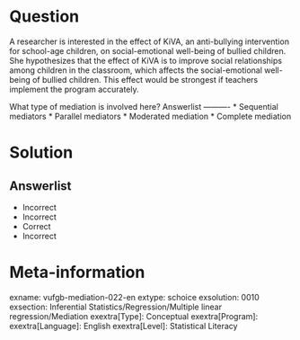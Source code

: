 Question
========

A researcher is interested in the effect of KiVA, an anti-bullying intervention for school-age children, on social-emotional well-being of bullied children. She hypothesizes that the effect of KiVA is to improve social relationships among children in the classroom, which affects the social-emotional well-being of bullied children. This effect would be strongest if teachers implement the program accurately.

What type of mediation is involved here? 
Answerlist
----------
* Sequential mediators
* Parallel mediators
* Moderated mediation
* Complete mediation

Solution
========

Answerlist
----------
* Incorrect
* Incorrect
* Correct
* Incorrect

Meta-information
================
exname: vufgb-mediation-022-en
extype: schoice
exsolution: 0010
exsection: Inferential Statistics/Regression/Multiple linear regression/Mediation
exextra[Type]: Conceptual
exextra[Program]: 
exextra[Language]: English
exextra[Level]: Statistical Literacy
